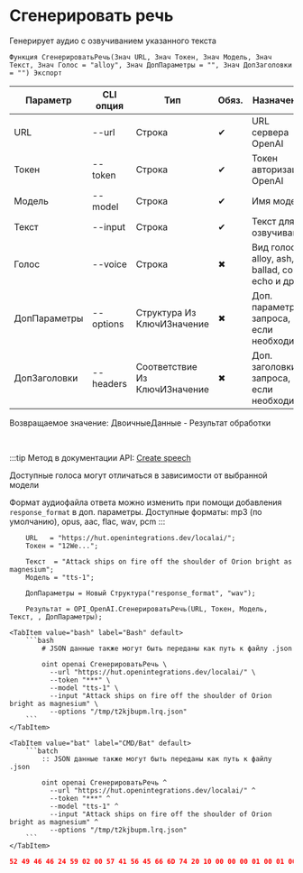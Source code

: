 ﻿---
sidebar_position: 1
description: Сгенерировать речь и другие функции для работы с OpenAI в Открытом пакете интеграций - бесплатной open-source библиотеке интеграций для 1С:Предприятие 8, OneScript и CLI
keywords: [1C, 1С, 1С:Предприятие, 1С:Предприятие 8.3, API, Интеграция, Сервисы, Обмен, OneScript, CLI, OpenAI]
---


# Сгенерировать речь
 Генерирует аудио с озвучиванием указанного текста



`Функция СгенерироватьРечь(Знач URL, Знач Токен, Знач Модель, Знач Текст, Знач Голос = "alloy", Знач ДопПараметры = "", Знач ДопЗаголовки = "") Экспорт`

  | Параметр | CLI опция | Тип | Обяз. | Назначение |
  |-|-|-|-|-|
  | URL | --url | Строка | &#x2714; | URL сервера OpenAI |
  | Токен | --token | Строка | &#x2714; | Токен авторизации OpenAI |
  | Модель | --model | Строка | &#x2714; | Имя модели |
  | Текст | --input | Строка | &#x2714; | Текст для озвучивания |
  | Голос | --voice | Строка | &#x2716; | Вид голоса: alloy, ash, ballad, coral, echo и др. |
  | ДопПараметры | --options | Структура Из КлючИЗначение | &#x2716; | Доп. параметры запроса, если необходимо |
  | ДопЗаголовки | --headers | Соответствие Из КлючИЗначение | &#x2716; | Доп. заголовки запроса, если необходимо |

  
  Возвращаемое значение:   ДвоичныеДанные - Результат обработки

<br/>

:::tip
Метод в документации API: [Create speech](https://platform.openai.com/docs/api-reference/audio/createSpeech)

Доступные голоса могут отличаться в зависимости от выбранной модели

Формат аудиофайла ответа можно изменить при помощи добавления `response_format` в доп. параметры. Доступные форматы: mp3 (по умолчанию), opus, aac, flac, wav, pcm
:::
<br/>



```bsl title="Пример использования для 1С:Предприятие/OneScript"
    URL   = "https://hut.openintegrations.dev/localai/";
    Токен = "12We...";

    Текст  = "Attack ships on fire off the shoulder of Orion bright as magnesium";
    Модель = "tts-1";

    ДопПараметры = Новый Структура("response_format", "wav");

    Результат = OPI_OpenAI.СгенерироватьРечь(URL, Токен, Модель, Текст, , ДопПараметры);
```
    

 <Tabs>
  
    <TabItem value="bash" label="Bash" default>
        ```bash
            # JSON данные также могут быть переданы как путь к файлу .json
            
            oint openai СгенерироватьРечь \
              --url "https://hut.openintegrations.dev/localai/" \
              --token "***" \
              --model "tts-1" \
              --input "Attack ships on fire off the shoulder of Orion bright as magnesium" \
              --options "/tmp/t2kjbupm.lrq.json"
        ```
    </TabItem>
  
    <TabItem value="bat" label="CMD/Bat" default>
        ```batch
            :: JSON данные также могут быть переданы как путь к файлу .json
            
            oint openai СгенерироватьРечь ^
              --url "https://hut.openintegrations.dev/localai/" ^
              --token "***" ^
              --model "tts-1" ^
              --input "Attack ships on fire off the shoulder of Orion bright as magnesium" ^
              --options "/tmp/t2kjbupm.lrq.json"
        ```
    </TabItem>
</Tabs>


```json title="Результат"
52 49 46 46 24 59 02 00 57 41 56 45 66 6D 74 20 10 00 00 00 01 00 01 00 80 3E 00 00 00 7D 00 00 02 00 10 00 64 61 74 61 00 59 02 00 FC FF 04 00 04 00 00 00 00 00 02 00 05 00 04 00 03 00 02 00…
```
